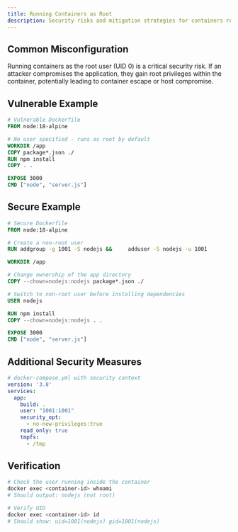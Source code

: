 ```yaml
---
title: Running Containers as Root
description: Security risks and mitigation strategies for containers running with root privileges
---
```


## Common Misconfiguration

Running containers as the root user (UID 0) is a critical security risk. If an attacker compromises the application, they gain root privileges within the container, potentially leading to container escape or host compromise.

## Vulnerable Example

```dockerfile
# Vulnerable Dockerfile
FROM node:18-alpine

# No user specified - runs as root by default
WORKDIR /app
COPY package*.json ./
RUN npm install
COPY . .

EXPOSE 3000
CMD ["node", "server.js"]
```

## Secure Example

```dockerfile
# Secure Dockerfile
FROM node:18-alpine

# Create a non-root user
RUN addgroup -g 1001 -S nodejs &&     adduser -S nodejs -u 1001

WORKDIR /app

# Change ownership of the app directory
COPY --chown=nodejs:nodejs package*.json ./

# Switch to non-root user before installing dependencies
USER nodejs

RUN npm install
COPY --chown=nodejs:nodejs . .

EXPOSE 3000
CMD ["node", "server.js"]
```

## Additional Security Measures

```yaml
# docker-compose.yml with security context
version: '3.8'
services:
  app:
    build: .
    user: "1001:1001"
    security_opt:
      - no-new-privileges:true
    read_only: true
    tmpfs:
      - /tmp
```

## Verification

```bash
# Check the user running inside the container
docker exec <container-id> whoami
# Should output: nodejs (not root)

# Verify UID
docker exec <container-id> id
# Should show: uid=1001(nodejs) gid=1001(nodejs)
```

